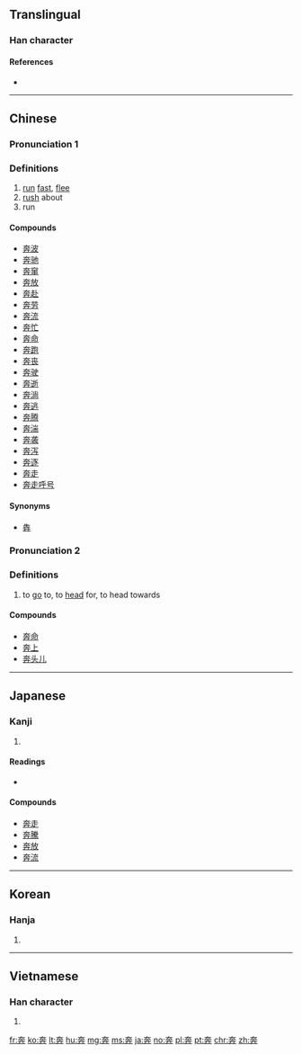 {{also|犇}}
==Translingual==

===Han character===
{{Han char|rn=37|rad=大|as=06|sn=9|four=40444|canj=KJT|ids=⿱大卉}}

====References====
* {{Han ref|kx=0252.030|dkj=05921|dj=0513.040|hdz=10533.010|uh=5954|ud=22868|bh=A962|bd=43362}}

----

==Chinese==
{{zh-forms}}

===Pronunciation 1===
{{zh-pron
|m=bēn
|c=ban1
|mc=y
|oc=y
|ma=
|cat=v
}}

===Definitions===
# [[run]] [[fast]], [[flee]]
# [[rush]] about
# run

====Compounds====
* [[奔波]]
* [[奔驰]]
* [[奔窜]]
* [[奔放]]
* [[奔赴]]
* [[奔劳]]
* [[奔流]]
* [[奔忙]]
* [[奔命]]
* [[奔跑]]
* [[奔丧]]
* [[奔驶]]
* [[奔逝]]
* [[奔淌]]
* [[奔逃]]
* [[奔腾]]
* [[奔湍]]
* [[奔袭]]
* [[奔泻]]
* [[奔逐]]
* [[奔走]]
* [[奔走呼号]]

====Synonyms====
*[[犇]]

===Pronunciation 2===
{{zh-pron
|m=bèn
|c=ban1
|cat=v
}}

===Definitions===
# to [[go]] to, to [[head]] for, to head towards

====Compounds====
* [[奔命]]
* [[奔上]]
* [[奔头儿]]

----

==Japanese==

===Kanji===
{{ja-kanji|grade=c|rs=大06}}

# {{defn|lang=ja|sort=大06}}

====Readings====
* {{ja-readings|goon=[[ほん]] (hon)|kanon=[[ほん]] (hon)|kun=[[はしる]] (hashiru)}}

====Compounds====
* [[奔走]]
* [[奔騰]]
* [[奔放]]
* [[奔流]]

----

==Korean==

===Hanja===
{{ko-hanja|hangeul=분|rv=bun|mr=pun}}

# {{defn|lang=ko|sort=大06}}

----

==Vietnamese==

===Han character===
{{vi-hantu|[[bon]], [[bôn]], [[buôn]], [[bốn]]|rs=大06}}

# {{defn|lang=vi|sort=大06}}

[[fr:奔]]
[[ko:奔]]
[[lt:奔]]
[[hu:奔]]
[[mg:奔]]
[[ms:奔]]
[[ja:奔]]
[[no:奔]]
[[pl:奔]]
[[pt:奔]]
[[chr:奔]]
[[zh:奔]]